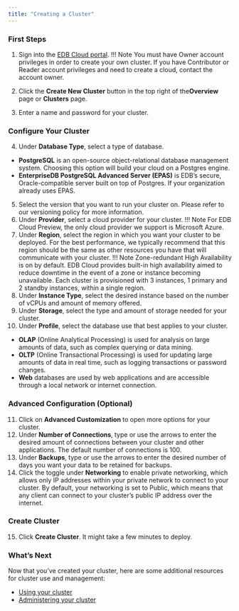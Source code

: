 ```yaml
---
title: "Creating a Cluster"
---
```



<h3>First Steps</h3>

1. Sign into the [EDB Cloud portal](https://portal.edbcloud.com).
!!! Note
    You must have Owner account privileges in order to create your own cluster. If you have Contributor or Reader account privileges and need to create a cloud, contact the account owner.

2. Click the **Create New Cluster** button in the top right of the**Overview** page or **Clusters** page.
3. Enter a name and password for your cluster.

<h3>Configure Your Cluster</h3>

4. Under **Database Type**, select a type of database.
 - **PostgreSQL** is an open-source object-relational database management system. Choosing this option will build your cloud on a Postgres engine.
 - **EnterpriseDB PostgreSQL Advanced Server (EPAS)** is EDB’s secure, Oracle-compatible server built on top of Postgres. If your organization already uses EPAS.
5. Select the version that you want to run your cluster on. Please refer to our versioning policy for more information.
6. Under **Provider**, select a cloud provider for your cluster.
   !!! Note
       For EDB Cloud Preview, the only cloud provider we support is Microsoft Azure.
7. Under **Region**, select the region in which you want your cluster to be deployed. For the best performance, we typically recommend that this region should be the same as other resources you have that will communicate with your cluster.
   !!! Note
       Zone-redundant High Availability is on by default. EDB Cloud provides built-in high availability aimed to reduce downtime in the event of a zone or instance becoming unavailable. Each cluster is provisioned with 3 instances, 1 primary and 2 standby instances, within a single region.
8. Under **Instance Type**, select the desired instance based on the number of vCPUs and amount of memory offered.
9. Under **Storage**, select the type and amount of storage needed for your cluster.
10. Under **Profile**, select the database use that best applies to your cluster.
- **OLAP** (Online Analytical Processing) is used for analysis on large amounts of data, such as complex querying or data mining.
- **OLTP** (Online Transactional Processing) is used for updating large amounts of data in real time, such as logging transactions or password changes.
- **Web** databases are used by web applications and are accessible through a local network or internet connection.

<h3>Advanced Configuration (Optional)</h3>

11. Click on **Advanced Customization** to open more options for your cluster.
12. Under **Number of Connections**, type or use the arrows to enter the desired amount of connections between your cluster and other applications. The default number of connections is 100.
13. Under **Backups**, type or use the arrows to enter the desired number of days you want your data to be retained for backups.
14. Click the toggle under **Networking** to enable private networking, which allows only IP addresses within your private network to connect to your cluster. By default, your networking is set to Public, which means that any client can connect to your cluster’s public IP address over the internet.

<h3>Create Cluster</h3>


15. Click **Create Cluster**. It might take a few minutes to deploy.

<h3>What’s Next</h3>


Now that you’ve created your cluster, here are some additional resources for cluster use and management:



* [Using your cluster]( )
* [Administering your cluster]( )


